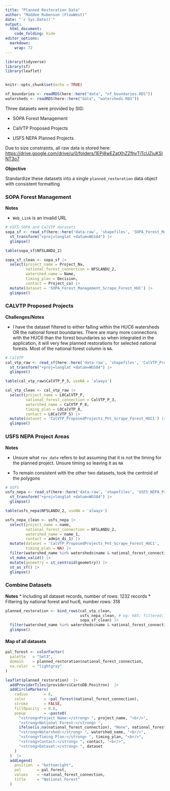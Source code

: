 ```yaml
---
title: "Planned Restoration Data"
author: "Maddee Rubenson (FlowWest)"
date: "`r Sys.Date()`"
output:
  html_document:
    code_folding: hide
editor_options:
  markdown:
    wrap: 72
---
```


```r
library(tidyverse)
library(sf)
library(leaflet)


knitr::opts_chunk$set(echo = TRUE)

nf_boundaries <- readRDS(here::here("data", "nf_boundaries.RDS"))
watersheds <- readRDS(here::here("data", "watersheds.RDS"))

```

Three datasets were provided by SIG:

-   SOPA Forest Management

-   CalVTP Proposed Projects

-   USFS NEPA Planned Projects

Due to size constraints, all raw data is stored here:
<https://drive.google.com/drive/u/0/folders/1EPi8wEZatXhZZfhvTjTcUZjuKSINT3o7>

**Objective**

Standardize these datasets into a single `planned_restoration` data
object with consistent formatting

### SOPA Forest Management

**Notes**

-   `Web_Link` is an invalid URL

```r
# USFS SOPA and CalVTP datasets
sopa_sf <- read_sf(here::here('data-raw', 'shapefiles', 'SOPA_Forest_Management_Scrape_Forest_HUC','SOPA_Forest_Management_Scrape_Forest_HUC.shp')) |>
  st_transform("+proj=longlat +datum=WGS84") |>
  glimpse()

table(sopa_sf$NFSLANDU_2)

sopa_sf_clean <- sopa_sf |> 
  select(project_name = Project_Na,
         national_forest_connection = NFSLANDU_2,
         watershed_name = Name,
         timing_plan = Decision, 
         contact = Project_co) |> 
  mutate(dataset = 'SOPA_Forest_Management_Scrape_Forest_HUC') |> 
  glimpse()

```

### CALVTP Proposed Projects

**Challenges/Notes**

-   I have the dataset filtered to either falling within the HUC6
watersheds OR the national forest boundaries. There are many more
connections with the HUC6 than the forest boundaries so when
integrated in the application, it will very few planned restorations
for selected national forests. Most of the national forest column is
`NA`.

```r
# CalVTP
cal_vtp_raw <- read_sf(here::here('data-raw', 'shapefiles', 'CalVTP_ProposedProjects_Pnt_Scrape_Forest_HUC1','CalVTP_ProposedProjects_Pnt_Scrape_Forest_HUC1.shp')) |>
  st_transform("+proj=longlat +datum=WGS84") |>
  glimpse()

table(cal_vtp_raw$CalVTP_P_3, useNA = 'always')

cal_vtp_clean <- cal_vtp_raw |> 
  select(project_name = L0CalVTP_P,
         national_forest_connection = CalVTP_P_3,
         watershed_name = CalVTP_P_8,
         timing_plan = L0CalVTP_8, 
         contact = L0CalVTP_5) |> 
  mutate(dataset = 'CalVTP_ProposedProjects_Pnt_Scrape_Forest_HUC1') |> 
  glimpse()

```

### USFS NEPA Project Areas

**Notes**

-   Unsure what `rev_date` refers to but assuming that it is not the
timing for the planned project. Unsure timing so leaving it as `NA`

-   To remain consistent with the other two datasets, took the centroid
of the polygons

```r
# USFS
usfs_nepa <- read_sf(here::here('data-raw', 'shapefiles', 'USFS_NEPA_Project_Areas_3857_Forest_HUC','USFS_NEPA_Project_Areas_3857_Forest_HUC.shp')) |>
  st_transform("+proj=longlat +datum=WGS84") |>
  glimpse()

table(usfs_nepa$NFSLANDU_2, useNA = 'always')

usfs_nepa_clean <- usfs_nepa |> 
  select(project_name = name,
         national_forest_connection = NFSLANDU_2,
         watershed_name = name_1,
         contact = admin_di_1) |> 
  mutate(dataset = 'CalVTP_ProposedProjects_Pnt_Scrape_Forest_HUC1',
         timing_plan = NA) |> 
  filter(watershed_name %in% watersheds$name & national_forest_connection %in% nf_boundaries$name) |> 
  st_make_valid() |> 
  mutate(geometry = st_centroid(geometry)) |> 
  st_as_sf() |> 
  glimpse()
```

### Combine Datasets

**Notes**
* Including all dataset records, number of rows: 1232 records 
* Filtering by national forest and huc6, number rows: 318

```r
planned_restoration <- bind_rows(cal_vtp_clean, 
                                 usfs_nepa_clean, # og: 685; filtered: 251
                                 sopa_sf_clean) |> 
  filter(watershed_name %in% watersheds$name & national_forest_connection %in% nf_boundaries$name) |> 
  glimpse()


```

#### Map of all datasets
```r
pal_forest <- colorFactor(
  palette   = "Set3", 
  domain    = planned_restoration$national_forest_connection,
  na.color  = "lightgray"
)

leaflet(planned_restoration)  |> 
  addProviderTiles(providers$CartoDB.Positron)  |>    
  addCircleMarkers(
    radius       = 6,
    color        = ~pal_forest(national_forest_connection),
    stroke       = FALSE,
    fillOpacity  = 0.8,
    popup        = ~paste0(
      "<strong>Project Name:</strong> ", project_name, "<br/>",
      "<strong>National Forest:</strong> ", 
      ifelse(is.na(national_forest_connection), "None", national_forest_connection), "<br/>",
      "<strong>Watershed:</strong> ", watershed_name, "<br/>",
      "<strong>Timing Plan:</strong> ", timing_plan, "<br/>",
      "<strong>Contact:</strong> ", contact, "<br/>",
      "<strong>Dataset:</strong> ", dataset
    )
  )  |> 
  addLegend(
    position  = "bottomright",
    pal       = pal_forest,
    values    = ~national_forest_connection,
    title     = "National Forest"
  )

```

